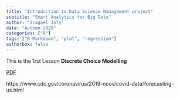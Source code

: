 ```yaml
---
title: "Introduction to Data Science Management project"
subtitle: "Smart Analytics for Big Data"
author: "Iragaël Joly"
date: "Automn 2020"
categories: ["R"]
tags: ["R Markdown", "plot", "regression"]
authorbox: false
---
```


This is the 1rst Lesson **Discrete Choice Modelling** 

[PDF](/Slides/010_Introduction_E3_v2.pdf)


https://www.cdc.gov/coronavirus/2019-ncov/covid-data/forecasting-us.html